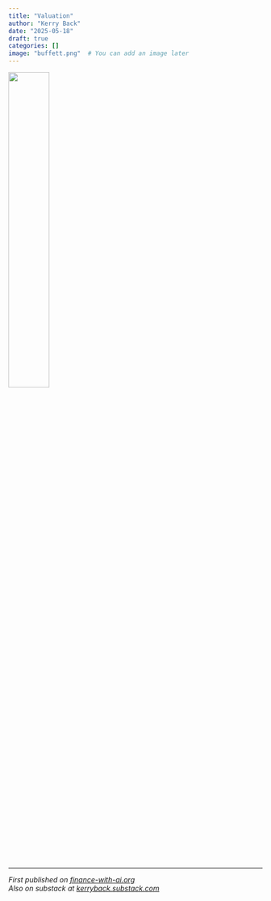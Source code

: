 ```yaml
---
title: "Valuation"
author: "Kerry Back"
date: "2025-05-18"
draft: true
categories: []
image: "buffett.png"  # You can add an image later
---
```


![](buffett.png){width=40% fig-align="center"}

---

*First published on [finance-with-ai.org](https://finance-with-ai.org)* <br>
*Also on substack at [kerryback.substack.com](https://kerryback.substack.com)*